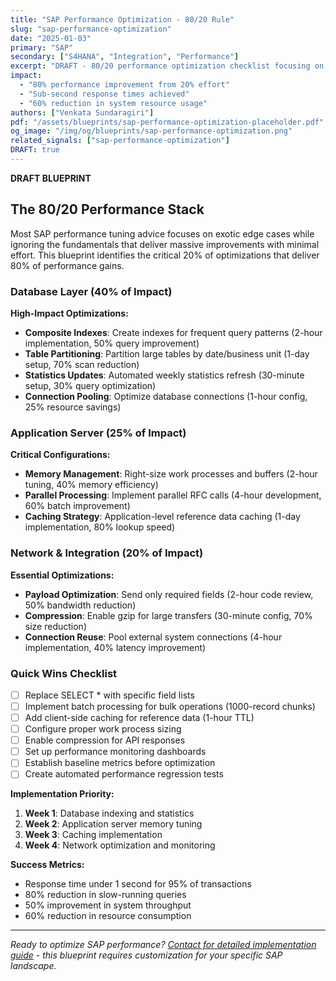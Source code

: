 ```yaml
---
title: "SAP Performance Optimization - 80/20 Rule"
slug: "sap-performance-optimization"
date: "2025-01-03"
primary: "SAP"
secondary: ["S4HANA", "Integration", "Performance"]
excerpt: "DRAFT - 80/20 performance optimization checklist focusing on the 20% of optimizations that deliver 80% of SAP performance improvements with sub-second response times."
impact:
  - "80% performance improvement from 20% effort"
  - "Sub-second response times achieved"
  - "60% reduction in system resource usage"
authors: ["Venkata Sundaragiri"]
pdf: "/assets/blueprints/sap-performance-optimization-placeholder.pdf"
og_image: "/img/og/blueprints/sap-performance-optimization.png"
related_signals: ["sap-performance-optimization"]
DRAFT: true
---
```


**DRAFT BLUEPRINT**

## The 80/20 Performance Stack

Most SAP performance tuning advice focuses on exotic edge cases while ignoring the fundamentals that deliver massive improvements with minimal effort. This blueprint identifies the critical 20% of optimizations that deliver 80% of performance gains.

### Database Layer (40% of Impact)
**High-Impact Optimizations:**
- **Composite Indexes**: Create indexes for frequent query patterns (2-hour implementation, 50% query improvement)
- **Table Partitioning**: Partition large tables by date/business unit (1-day setup, 70% scan reduction)
- **Statistics Updates**: Automated weekly statistics refresh (30-minute setup, 30% query optimization)
- **Connection Pooling**: Optimize database connections (1-hour config, 25% resource savings)

### Application Server (25% of Impact)
**Critical Configurations:**
- **Memory Management**: Right-size work processes and buffers (2-hour tuning, 40% memory efficiency)
- **Parallel Processing**: Implement parallel RFC calls (4-hour development, 60% batch improvement)
- **Caching Strategy**: Application-level reference data caching (1-day implementation, 80% lookup speed)

### Network & Integration (20% of Impact)
**Essential Optimizations:**
- **Payload Optimization**: Send only required fields (2-hour code review, 50% bandwidth reduction)
- **Compression**: Enable gzip for large transfers (30-minute config, 70% size reduction)
- **Connection Reuse**: Pool external system connections (4-hour implementation, 40% latency improvement)

### Quick Wins Checklist
- [ ] Replace SELECT * with specific field lists
- [ ] Implement batch processing for bulk operations (1000-record chunks)
- [ ] Add client-side caching for reference data (1-hour TTL)
- [ ] Configure proper work process sizing
- [ ] Enable compression for API responses
- [ ] Set up performance monitoring dashboards
- [ ] Establish baseline metrics before optimization
- [ ] Create automated performance regression tests

**Implementation Priority:**
1. **Week 1**: Database indexing and statistics
2. **Week 2**: Application server memory tuning
3. **Week 3**: Caching implementation
4. **Week 4**: Network optimization and monitoring

**Success Metrics:**
- Response time under 1 second for 95% of transactions
- 80% reduction in slow-running queries
- 50% improvement in system throughput
- 60% reduction in resource consumption

---

*Ready to optimize SAP performance? [Contact for detailed implementation guide](/contact) - this blueprint requires customization for your specific SAP landscape.*